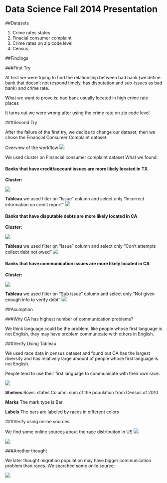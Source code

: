 Data Science Fall 2014 Presentation
===

##Datasets

1. Crime rates states
2. Finacial consumer complaint
3. Crime rates on zip code level
4. Census

##Findings

###First Try

At first we were trying to find the relationship between bad bank (we define bank that doesn’t not respond timely, has disputation and sub-issues as bad bank) and crime rate.

What we want to prove is: bad bank usually located in high crime rate places

It turns out we were wrong after using the crime rate on zip code level

###Second Try

After the failure of the first try, we decide to change our dataset, then we chose the Financial Consumer Complaint dataset.

Overview of the workflow
![](./image/workflow.png)

We used cluster on Financial consumer complaint dataset
What we found:

#### Banks that have credit/account issues are more likely located in TX

**Cluster:**

![](./image/cluster6.jpg)

**Tableau**
we used filter on "Issue" column and select only "Incorrect information on credit report"
![](./image/tx.jpg)



#### Banks that have disputable debts are more likely located in CA

**Cluster:**

![](./image/cluster14.jpg)

**Tableau**
we used filter on "Issue" column and select only "Con't attempts collect debt not owed"
![](./image/CA_cd.jpg)



#### Banks that have communication issues are more likely located in CA

**Cluster:**

![](./image/cluster16.jpg)

**Tableau**
we used filter on "Sub issue" column and select only "Not given enough info to verify debt"
![](./image/CA_vd.jpg)



##Asumption

###Why CA has highest number of communication problems? 

We think language could be the problem, like people whose first language is not English, they may have problem communicate with others in English.

###Verify Using Tableau

We used race data in census dataset and found out CA has the largest diversity and has relatively large amount of people whose first language is not English.

People tend to use their first language to communicate with their own race.

![](./image/states.jpg)

**Shelves**
Rows: states
Column: sum of the population from Census of 2010

**Marks**
The mark type is Bar

**Labels**
The bars are labeled by races in different colors

###Verify using online sources

We find some online sources about the race distribution in US
![](./image/onlie1.png)

![](./image/online2.png)

###Another thought

We later thought migration population may have bigger communication problem than races. We searched some onlie source:

![](./image/migration.png)

